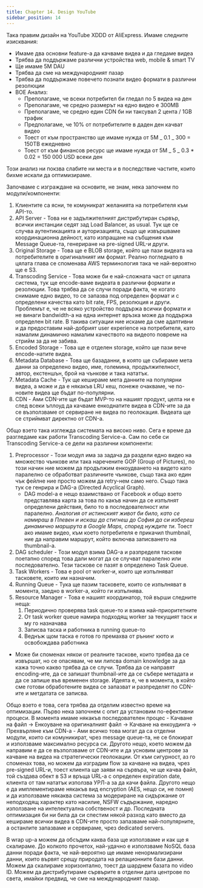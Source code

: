 ```yaml
---
title: Chapter 14. Design YouTube
sidebar_position: 14
---
```


Така правим дизайн на YouTube XDDD от AliExpress. Имаме следните изисквания:

- Имаме два основни feature-a да качваме видеа и да гледаме видеа
- Трябва да поддържаме различни устройства web, mobile & smart TV
- Ще имаме 5М DAU
- Трябва да сме на международният пазар
- Трябва да поддържаме повечето познати видео формати в различни резолюции
- BOE Анализ:
  - Преполагаме, че всеки потребител би гледал по 5 видеа на ден
  - Преполагаме, че средно размерът на едно видео е 300MB
  - Преполагаме, че средно един CDN би ни таксувал 2 цента / 1GB трафик
  - Предполагаме, че 10% от потребителите в даден ден качват видео
  - Тоест от към пространство ще имаме нужда от 5М _ 0.1 _ 300 = 150TB ежедневно
  - Тоест от към финансов ресурс ще имаме нужда от 5М _ 5 _ 0.3 \* 0.02 = 150 000 USD всеки ден

Този анализ ни покзва слабите ни места и в последствие частите, които бихме искали да оптимизираме.

Започваме с изграждане на основите, не знам, нека започнем по модули/компоненти:

1. Клиентите са ясни, те комуникрат желанията на потребителя към API-то.
2. API Server - Това ни е задължителният дистрибутиран сървър, всички инстанции седят зад Load Balancer, as usual. Тук ще се случва аутентикацията и ауторизацията, също ще извършваме координационна дейност, като изпращане на събщения към Message Queue-та, генериране на pre-signed URL-и други.
3. Original Storage - Това ще е BLOB storage, който ще пази видеата на потребителите в оригиналният им формат. Реално погледнато в цялата глава се споменава AWS терминология така че най-вероятно ще е S3.
4. Transcoding Service - Това може би е най-сложната част от цялата система, тук ще encode-ваме видеата в различни формати и резолюции. Това трябва да се случи поради факта, че когато снимаме едно видео, то се запазва под определен формат и с определени качества като bit rate, FPS, резолюция и други. Проблемът е, че не всяко устройство поддържа всички формати и не винаги bandwidth-а на една интернет връзка може да поддържа определен bit rate. В такива ситуации ние искаме да сме адаптивни и да предоставим най-добрият user experience на потребителя, като намалим динамично намалим качеството на видеото повреме на стрийм за да не забива.
5. Encoded Storage - Това ще е отделен storage, който ще пази вече encode-натите видеа.
6. Metadata Database - Това ще базаданни, в която ще събираме мета данни за определено видео, име, големина, продължителност, автор, екстеншън, брой на чънкове и така нататък.
7. Metadata Cache - Тук ще кешираме мета данните на популярни видеа, а може и да е някакъв LRU кеш, понеже очакваме, че по-новите видеа ще бъдат по-популярни.
8. CDN - Ами CDN-ите ще бъдат MVP-то на нашият продукт, целта ни е след всеки ъплоуд да качваме енкоднатите видеа в CDN-ите за да се възползваме от сервиране не видеа по геолокация. Видеата ще се стриймват директно от CDN-а.

Общо взето така изглежда системата на високо ниво. Сега е време да разгледаме как работи Transcoding Service-а. Сам по себе си Transcoding Service-а се дели на различни компоненти:

1. Preprocessor - Този модул има за задача да раздели едно видео на множество чънкове или така наречените GOP (Group of Pictures), по този начин ние можем да продължим енкоудването на видето като паралелно се обработват различните чънкове, също така ако един чък фейлне ние просто можем да retry-нем само него. Също така тук се генрира и DAG-а (Directed Acyclical Graph).
   - DAG model-a е нещо взаимствано от Facebook и общо взето представлява карта за това по какъв начин да се изпълнят определени действия, било то в последователност или паралелно. _Аналогия от истинският живот би било, като се намираш в Плевен и искаш да стигнеш до София да си избереш динамично маршрута в Google Maps, според нуждите ти_. Тоест ако имаме видео, към което потребителя е прикачил thumbnail, ние да направим маршрут, който включва записването на thumbnail-a.
2. DAG scheduler - Този модул взима DAG-а и разпределя таскове поетапно според това дали могат да се случват паралелно или последователно. Тези таскове се пазят в определено Task Queue.
3. Task Workers - Това е pool от worker-и, които ще изпълняват тасковете, които им назначим.
4. Running Queue - Тука ще пазим тасковете, които се изпълняват в момента, заедно в worker-а, който ги изпълнява.
5. Resource Manager - Това е нашият координатор, той върши следните неща:
   1. Периодично проверява task queue-то и взима най-приоритетните
   2. От task worker queue намира подходящ worker за текущият таск и му го назначава
   3. Записва таска и работника в running queue-то
   4. Веднъж щом таска е готов го премахва от рънинг кюто и освобождава работника

- Може би споменах някои от реалните таскове, които трябва да се извършат, но се опасявам, че ми липсва domain knowledge за да кажа точно какво трябва да се случи. Трябва да се направят encoding-ите, да се запишат thumbnail-ите да се събере метадата и да се запише във временен storage. Идеята е, че в момента, в който сме готови обработените видеа се запазват и разпределят по CDN-ите и метдатата се записва.

Общо взето е това, сега трябва да отделим известно време на оптимизации. Първо нека започнем с опит да установим по-ефективни процеси. В момента имаме някакъв последователен процес - Качване на файл -> Енкоуване на оригиналният файл -> Качване на енкоудинга -> Прехвърляне към CDN-a - Ами всичко това могат да са отделни модули, които си комуникират, чрез message queue-та, не се блокират и използваме максимално ресурса си. Другото нещо, което можем да направим е да се възползваме от CDN-ите и да усновим центрове за качване на видеа на стратегически геолокации.
От към сигурност, аз го споменах това, но можем да изградим flow за качване на видеа, чрез pre-signed URL-и, тоест клиента ще заяви на сървъра, че ще качва файл, той създава обект в S3 и връща URL-a с определен expiration date, клиента от там нататък използва УРЛ-а за да качи файла. Другото нещо е да имплементираме някакъв вид encryption (AES, нещо си, не помня) и да използваме някаква система за модериране на сидържание от неподходящ характер като насилие, NSFW съдържание, наредно използване на интелектуална собственост и др. Последната оптимизация би ни била да си спестим някой разход като вместо да кешираме всички видеа в CDN-ите просто запазваме най-популярните, а останлите запазваме и сервираме, чрез dedicated servers.

В wrap up-a можем да обсъдим каква база ще използваме и как ще я скалираме. До колкото прочетох, най-удачно е използваме NoSQL база данни поради факта, че най-вероятно ще имаме ненормализирани данни, които вървят срещу природата на релационните бази данни. Можем да скалираме хоризонтално, тоест да шарднем базата по video ID. Можем да дистрибутираме сървърите в отделни дата центрове по света, имайки предвид, че сме на международният пазар.
